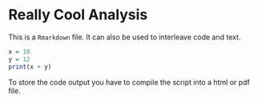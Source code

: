 # Really Cool Analysis

This is a `Rmarkdown` file. It can also be used to interleave code and text.

```r
x = 10
y = 12
print(x + y)
```

To store the code output you have to compile the script into a html or pdf file.
